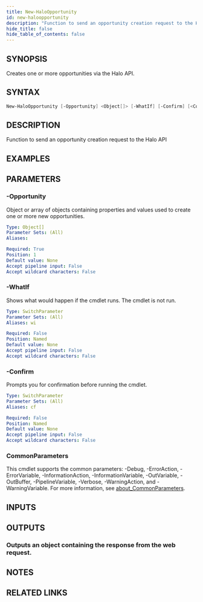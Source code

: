 ```yaml
---
title: New-HaloOpportunity
id: new-haloopportunity
description: "Function to send an opportunity creation request to the Halo API"
hide_title: false
hide_table_of_contents: false
---
```


## SYNOPSIS

Creates one or more opportunities via the Halo API.

## SYNTAX

```powershell
New-HaloOpportunity [-Opportunity] <Object[]> [-WhatIf] [-Confirm] [<CommonParameters>]
```

## DESCRIPTION

Function to send an opportunity creation request to the Halo API

## EXAMPLES

## PARAMETERS

### -Opportunity

Object or array of objects containing properties and values used to create one or more new opportunities.

```yaml
Type: Object[]
Parameter Sets: (All)
Aliases:

Required: True
Position: 1
Default value: None
Accept pipeline input: False
Accept wildcard characters: False
```

### -WhatIf

Shows what would happen if the cmdlet runs.
The cmdlet is not run.

```yaml
Type: SwitchParameter
Parameter Sets: (All)
Aliases: wi

Required: False
Position: Named
Default value: None
Accept pipeline input: False
Accept wildcard characters: False
```

### -Confirm

Prompts you for confirmation before running the cmdlet.

```yaml
Type: SwitchParameter
Parameter Sets: (All)
Aliases: cf

Required: False
Position: Named
Default value: None
Accept pipeline input: False
Accept wildcard characters: False
```

### CommonParameters

This cmdlet supports the common parameters: -Debug, -ErrorAction, -ErrorVariable, -InformationAction, -InformationVariable, -OutVariable, -OutBuffer, -PipelineVariable, -Verbose, -WarningAction, and -WarningVariable. For more information, see [about_CommonParameters](http://go.microsoft.com/fwlink/?LinkID=113216).

## INPUTS

## OUTPUTS

### Outputs an object containing the response from the web request.

## NOTES

## RELATED LINKS
